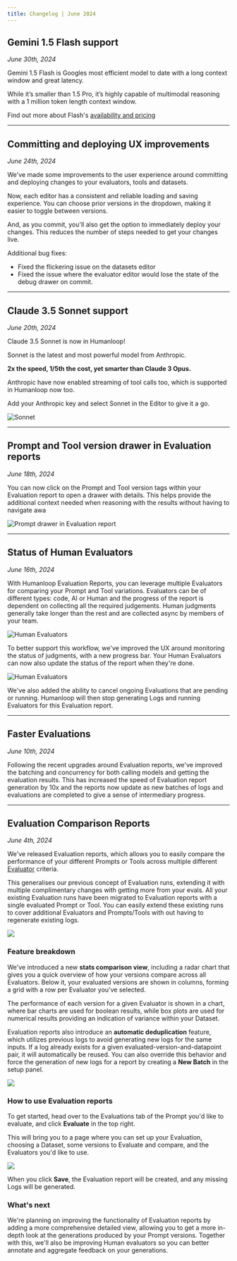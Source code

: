 ```yaml
---
title: Changelog | June 2024
---
```


## Gemini 1.5 Flash support

_June 30th, 2024_

Gemini 1.5 Flash is Googles most efficient model to date with a long context window and great latency.

While it’s smaller than 1.5 Pro, it’s highly capable of multimodal reasoning with a 1 million token length context window.

Find out more about Flash's [availability and pricing](https://blog.google/technology/developers/gemini-gemma-developer-updates-may-2024/)

---

## Committing and deploying UX improvements

_June 24th, 2024_

We've made some improvements to the user experience around committing and deploying changes to your evaluators, tools and datasets.

Now, each editor has a consistent and reliable loading and saving experience. You can choose prior versions in the dropdown, making it easier to toggle between versions.

And, as you commit, you'll also get the option to immediately deploy your changes. This reduces the number of steps needed to get your changes live.

Additional bug fixes:

- Fixed the flickering issue on the datasets editor
- Fixed the issue where the evaluator editor would lose the state of the debug drawer on commit.

---

## Claude 3.5 Sonnet support

_June 20th, 2024_

Claude 3.5 Sonnet is now in Humanloop!

Sonnet is the latest and most powerful model from Anthropic.

**2x the speed, 1/5th the cost, yet smarter than Claude 3 Opus.**

Anthropic have now enabled streaming of tool calls too, which is supported in Humanloop now too.

Add your Anthropic key and select Sonnet in the Editor to give it a go.

![Sonnet](../../assets/images/sonnet.png)

---

## Prompt and Tool version drawer in Evaluation reports

_June 18th, 2024_

You can now click on the Prompt and Tool version tags within your Evaluation report to open a drawer with details. This helps provide the additional context needed when reasoning with the results without having to navigate awa

![Prompt drawer in Evaluation report](../../assets/images/ac3d770-Isolated_image_6.png)

---

## Status of Human Evaluators

_June 16th, 2024_

With Humanloop Evaluation Reports, you can leverage multiple Evaluators for comparing your Prompt and Tool variations. Evaluators can be of different types: code, AI or Human and the progress of the report is dependent on collecting all the required judgements. Human judgments generally take longer than the rest and are collected async by members of your team.

![Human Evaluators](../../assets/images/8ac02db-Browser_image_3.png)

To better support this workflow, we've improved the UX around monitoring the status of judgments, with a new progress bar. Your Human Evaluators can now also update the status of the report when they're done.

![Human Evaluators](../../assets/images/1a6fca4-Browser_image_2.png)

We've also added the ability to cancel ongoing Evaluations that are pending or running. Humanloop will then stop generating Logs and running Evaluators for this Evaluation report.

---

## Faster Evaluations

_June 10th, 2024_

Following the recent upgrades around Evaluation reports, we've improved the batching and concurrency for both calling models and getting the evaluation results. This has increased the speed of Evaluation report generation by 10x and the reports now update as new batches of logs and evaluations are completed to give a sense of intermediary progress.

---

## Evaluation Comparison Reports

_June 4th, 2024_

We've released Evaluation reports, which allows you to easily compare the performance of your different Prompts or Tools across multiple different [Evaluator](/docs/evaluators) criteria.

This generalises our previous concept of Evaluation runs, extending it with multiple complimentary changes with getting more from your evals. All your existing Evaluation runs have been migrated to Evaluation reports with a single evaluated Prompt or Tool. You can easily extend these existing runs to cover additional Evaluators and Prompts/Tools with out having to regenerate existing logs.

<img src="../../assets/images/eval-report-radar.png" />

### Feature breakdown

We've introduced a new **stats comparison view**, including a radar chart that gives you a quick overview of how your versions compare across all Evaluators. Below it, your evaluated versions are shown in columns, forming a grid with a row per Evaluator you've selected.

The performance of each version for a given Evaluator is shown in a chart, where bar charts are used for boolean results, while box plots are used for numerical results providing an indication of variance within your Dataset.

Evaluation reports also introduce an **automatic deduplication** feature, which utilizes previous logs to avoid generating new logs for the same inputs. If a log already exists for a given evaluated-version-and-datapoint pair, it will automatically be reused. You can also override this behavior and force the generation of new logs for a report by creating a **New Batch** in the setup panel.

<img src="../../assets/images/adbbdb4-eval-report-new-batch.png" />

### How to use Evaluation reports

To get started, head over to the Evaluations tab of the Prompt you'd like to evaluate, and click **Evaluate** in the top right.

This will bring you to a page where you can set up your Evaluation, choosing a Dataset, some versions to Evaluate and compare, and the Evaluators you'd like to use.

![](../../assets/images//6514c18-eval-report-setup.png)

When you click **Save**, the Evaluation report will be created, and any missing Logs will be generated.

### What's next

We're planning on improving the functionality of Evaluation reports by adding a more comprehensive detailed view, allowing you to get a more in-depth look at the generations produced by your Prompt versions. Together with this, we'll also be improving Human evaluators so you can better annotate and aggregate feedback on your generations.
